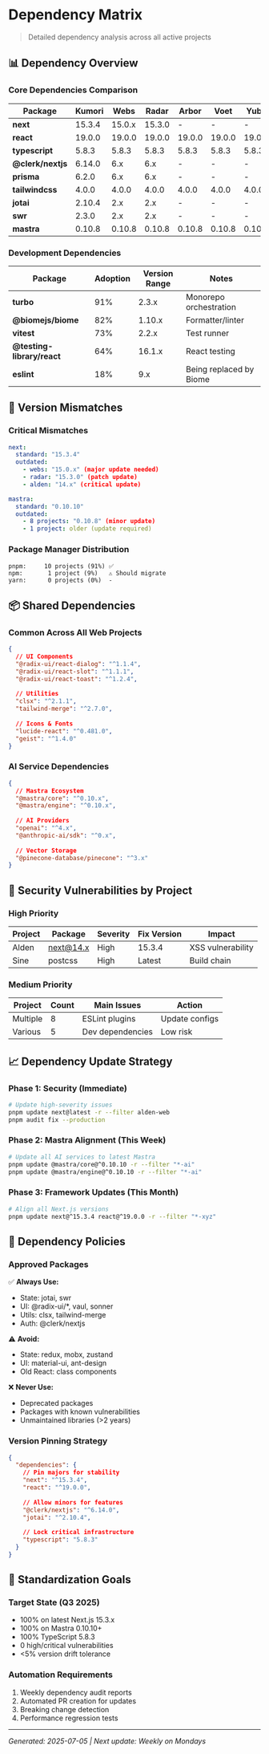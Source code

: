 # Dependency Matrix

> Detailed dependency analysis across all active projects

## 📊 Dependency Overview

### Core Dependencies Comparison

| Package | Kumori | Webs | Radar | Arbor | Voet | Yuba | Saya | Sine | Squish | Standard |
|---------|--------|------|-------|-------|------|------|------|------|--------|----------|
| **next** | 15.3.4 | 15.0.x | 15.3.0 | - | - | - | - | - | - | 15.3.4 |
| **react** | 19.0.0 | 19.0.0 | 19.0.0 | 19.0.0 | 19.0.0 | 19.0.0 | 19.0.0 | - | - | 19.0.0 |
| **typescript** | 5.8.3 | 5.8.3 | 5.8.3 | 5.8.3 | 5.8.3 | 5.8.3 | 5.8.3 | 5.8.3 | 5.8.3 | 5.8.3 |
| **@clerk/nextjs** | 6.14.0 | 6.x | 6.x | - | - | - | - | - | - | 6.14.0 |
| **prisma** | 6.2.0 | 6.x | 6.x | - | - | - | - | - | - | 6.2.0 |
| **tailwindcss** | 4.0.0 | 4.0.0 | 4.0.0 | 4.0.0 | 4.0.0 | 4.0.0 | 4.0.0 | - | - | 4.0.0 |
| **jotai** | 2.10.4 | 2.x | 2.x | - | - | - | - | - | - | 2.10.4 |
| **swr** | 2.3.0 | 2.x | 2.x | - | - | - | - | - | - | 2.3.0 |
| **mastra** | 0.10.8 | 0.10.8 | 0.10.8 | 0.10.8 | 0.10.8 | 0.10.8 | 0.10.8 | 0.10.8 | 0.10.10 | 0.10.10 |

### Development Dependencies

| Package | Adoption | Version Range | Notes |
|---------|----------|---------------|-------|
| **turbo** | 91% | 2.3.x | Monorepo orchestration |
| **@biomejs/biome** | 82% | 1.10.x | Formatter/linter |
| **vitest** | 73% | 2.2.x | Test runner |
| **@testing-library/react** | 64% | 16.1.x | React testing |
| **eslint** | 18% | 9.x | Being replaced by Biome |

## 🔄 Version Mismatches

### Critical Mismatches

```yaml
next:
  standard: "15.3.4"
  outdated:
    - webs: "15.0.x" (major update needed)
    - radar: "15.3.0" (patch update)
    - alden: "14.x" (critical update)

mastra:
  standard: "0.10.10"
  outdated:
    - 8 projects: "0.10.8" (minor update)
    - 1 project: older (update required)
```

### Package Manager Distribution

```
pnpm:     10 projects (91%) ✅
npm:       1 project (9%)   ⚠️ Should migrate
yarn:      0 projects (0%)  -
```

## 📦 Shared Dependencies

### Common Across All Web Projects

```json
{
  // UI Components
  "@radix-ui/react-dialog": "^1.1.4",
  "@radix-ui/react-slot": "^1.1.1",
  "@radix-ui/react-toast": "^1.2.4",
  
  // Utilities
  "clsx": "^2.1.1",
  "tailwind-merge": "^2.7.0",
  
  // Icons & Fonts
  "lucide-react": "^0.481.0",
  "geist": "^1.4.0"
}
```

### AI Service Dependencies

```json
{
  // Mastra Ecosystem
  "@mastra/core": "^0.10.x",
  "@mastra/engine": "^0.10.x",
  
  // AI Providers
  "openai": "^4.x",
  "@anthropic-ai/sdk": "^0.x",
  
  // Vector Storage
  "@pinecone-database/pinecone": "^3.x"
}
```

## 🚨 Security Vulnerabilities by Project

### High Priority

| Project | Package | Severity | Fix Version | Impact |
|---------|---------|----------|-------------|---------|
| Alden | next@14.x | High | 15.3.4 | XSS vulnerability |
| Sine | postcss | High | Latest | Build chain |

### Medium Priority

| Project | Count | Main Issues | Action |
|---------|-------|-------------|---------|
| Multiple | 8 | ESLint plugins | Update configs |
| Various | 5 | Dev dependencies | Low risk |

## 📈 Dependency Update Strategy

### Phase 1: Security (Immediate)
```bash
# Update high-severity issues
pnpm update next@latest -r --filter alden-web
pnpm audit fix --production
```

### Phase 2: Mastra Alignment (This Week)
```bash
# Update all AI services to latest Mastra
pnpm update @mastra/core@^0.10.10 -r --filter "*-ai"
pnpm update @mastra/engine@^0.10.10 -r --filter "*-ai"
```

### Phase 3: Framework Updates (This Month)
```bash
# Align all Next.js versions
pnpm update next@^15.3.4 react@^19.0.0 -r --filter "*-xyz"
```

## 🔧 Dependency Policies

### Approved Packages

✅ **Always Use:**
- State: jotai, swr
- UI: @radix-ui/*, vaul, sonner
- Utils: clsx, tailwind-merge
- Auth: @clerk/nextjs

⚠️ **Avoid:**
- State: redux, mobx, zustand
- UI: material-ui, ant-design
- Old React: class components

❌ **Never Use:**
- Deprecated packages
- Packages with known vulnerabilities
- Unmaintained libraries (>2 years)

### Version Pinning Strategy

```json
{
  "dependencies": {
    // Pin majors for stability
    "next": "^15.3.4",
    "react": "^19.0.0",
    
    // Allow minors for features
    "@clerk/nextjs": "^6.14.0",
    "jotai": "^2.10.4",
    
    // Lock critical infrastructure
    "typescript": "5.8.3"
  }
}
```

## 🎯 Standardization Goals

### Target State (Q3 2025)
- 100% on latest Next.js 15.3.x
- 100% on Mastra 0.10.10+
- 100% TypeScript 5.8.3
- 0 high/critical vulnerabilities
- <5% version drift tolerance

### Automation Requirements
1. Weekly dependency audit reports
2. Automated PR creation for updates
3. Breaking change detection
4. Performance regression tests

---

*Generated: 2025-07-05 | Next update: Weekly on Mondays*
